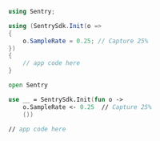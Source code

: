 ```csharp
using Sentry;

using (SentrySdk.Init(o =>
{
    o.SampleRate = 0.25; // Capture 25%
})
{
    // app code here
}
```

```fsharp
open Sentry

use __ = SentrySdk.Init(fun o ->
    o.SampleRate <- 0.25  // Capture 25%
    ())

// app code here
```
